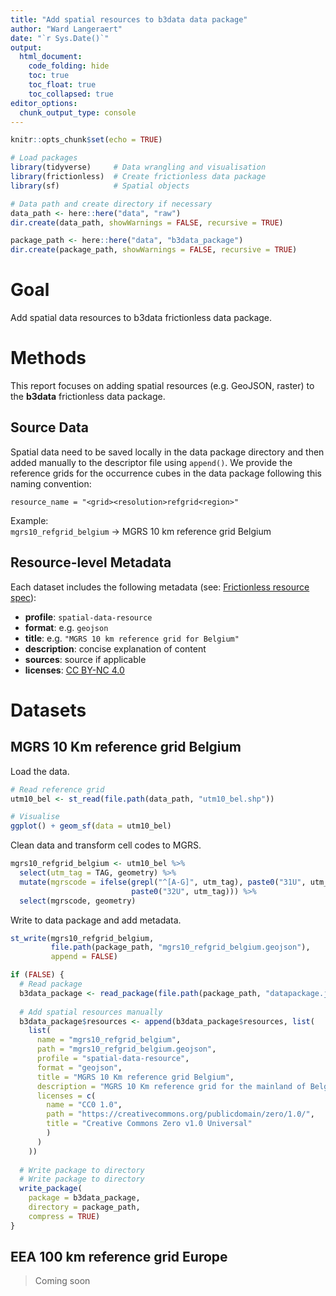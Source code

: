 ```yaml
---
title: "Add spatial resources to b3data data package"
author: "Ward Langeraert"
date: "`r Sys.Date()`"
output:
  html_document:
    code_folding: hide
    toc: true
    toc_float: true
    toc_collapsed: true
editor_options: 
  chunk_output_type: console
---
```


```r
knitr::opts_chunk$set(echo = TRUE)
```

```r
# Load packages
library(tidyverse)     # Data wrangling and visualisation
library(frictionless)  # Create frictionless data package
library(sf)            # Spatial objects

# Data path and create directory if necessary
data_path <- here::here("data", "raw")
dir.create(data_path, showWarnings = FALSE, recursive = TRUE)

package_path <- here::here("data", "b3data_package")
dir.create(package_path, showWarnings = FALSE, recursive = TRUE)
```

# Goal

Add spatial data resources to b3data frictionless data package.

# Methods

This report focuses on adding spatial resources (e.g. GeoJSON, raster) to the **b3data** frictionless data package.

## Source Data

Spatial data need to be saved locally in the data package directory and then added manually to the descriptor file using `append()`.
We provide the reference grids for the occurrence cubes in the data package following this naming convention:

```
resource_name = "<grid><resolution>refgrid<region>"
```

Example:  
`mgrs10_refgrid_belgium` → MGRS 10 km reference grid Belgium

## Resource-level Metadata

Each dataset includes the following metadata (see: [Frictionless resource spec](https://docs.ropensci.org/frictionless/articles/data-resource.html#properties-implementation)):

- **profile**: `spatial-data-resource`
- **format**: e.g. `geojson`
- **title**: e.g. `"MGRS 10 km reference grid for Belgium"`
- **description**: concise explanation of content
- **sources**: source if applicable
- **licenses**: [CC BY-NC 4.0](https://creativecommons.org/licenses/by-nc/4.0/)

# Datasets
## MGRS 10 Km reference grid Belgium

Load the data.

```r
# Read reference grid
utm10_bel <- st_read(file.path(data_path, "utm10_bel.shp"))

# Visualise
ggplot() + geom_sf(data = utm10_bel)
```

Clean data and transform cell codes to MGRS.

```r
mgrs10_refgrid_belgium <- utm10_bel %>%
  select(utm_tag = TAG, geometry) %>%
  mutate(mgrscode = ifelse(grepl("^[A-G]", utm_tag), paste0("31U", utm_tag),
                           paste0("32U", utm_tag))) %>%
  select(mgrscode, geometry)
```

Write to data package and add metadata.

```r
st_write(mgrs10_refgrid_belgium,
         file.path(package_path, "mgrs10_refgrid_belgium.geojson"),
         append = FALSE)
```

```r
if (FALSE) {
  # Read package
  b3data_package <- read_package(file.path(package_path, "datapackage.json"))
  
  # Add spatial resources manually
  b3data_package$resources <- append(b3data_package$resources, list(
    list(
      name = "mgrs10_refgrid_belgium",
      path = "mgrs10_refgrid_belgium.geojson",
      profile = "spatial-data-resource",
      format = "geojson",
      title = "MGRS 10 Km reference grid Belgium",
      description = "MGRS 10 Km reference grid for the mainland of Belgium.",
      licenses = c(
        name = "CC0 1.0",
        path = "https://creativecommons.org/publicdomain/zero/1.0/",
        title = "Creative Commons Zero v1.0 Universal"
        )
      )
    ))
  
  # Write package to directory
  # Write package to directory
  write_package(
    package = b3data_package,
    directory = package_path,
    compress = TRUE)
}
```

## EEA 100 km reference grid Europe

> Coming soon
